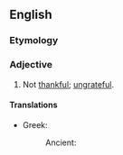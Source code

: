 ==English==

===Etymology===
{{prefix|en|un|thankful}}

===Adjective===
{{en-adj}}

# Not [[thankful]]; [[ungrateful]].

====Translations====
{{trans-top|not thankful}}
* Greek:
*: Ancient: {{t|grc|ἀχάριστος}}
{{trans-mid}}
{{trans-bottom}}